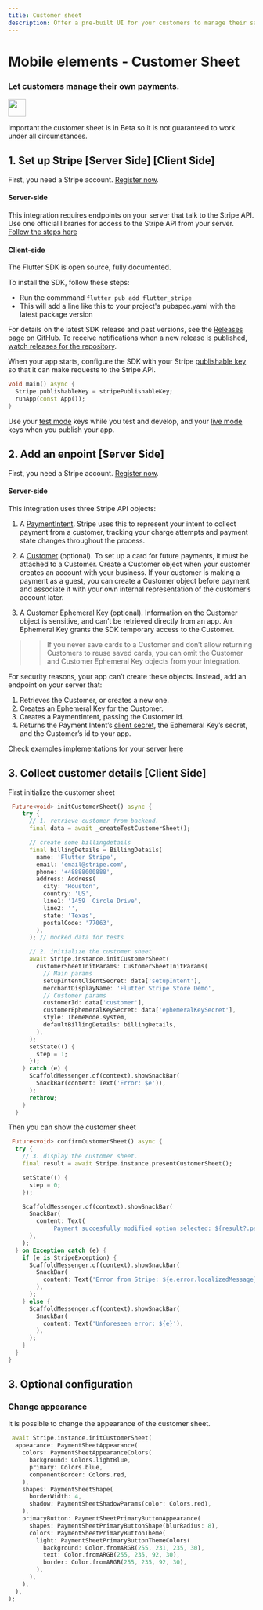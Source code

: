 ```yaml
---
title: Customer sheet
description: Offer a pre-built UI for your customers to manage their saved payment methods.
---
```


# Mobile elements - Customer Sheet

### Let customers manage their own payments.

<img src="https://b.stripecdn.com/docs-statics-srv/assets/ios-landing.e79179b84cd87dd1e6936fa12e283e3b.png" height="36" />

Important the customer sheet is in Beta so it is not guaranteed to work under all circumstances.

## 1. Set up Stripe [Server Side] [Client Side]

First, you need a Stripe account. [Register now](https://dashboard.stripe.com/register).

#### Server-side

This integration requires endpoints on your server that talk to the Stripe API. Use one official libraries for access to the Stripe API from your server. [Follow the steps here](https://stripe.com/docs/payments/accept-a-payment?platform=ios&ui=payment-sheet#setup-server-side)

#### Client-side

The Flutter SDK is open source, fully documented.

To install the SDK, follow these steps:
 - Run the commmand `flutter pub add flutter_stripe`
 - This will add a line like this to your project's pubspec.yaml with the latest package version


For details on the latest SDK release and past versions, see the [Releases](https://github.com/flutter-stripe/flutter_stripe/releases) page on GitHub. To receive notifications when a new release is published, [watch releases for the repository](https://docs.github.com/en/github/managing-subscriptions-and-notifications-on-github/managing-subscriptions-for-activity-on-github/viewing-your-subscriptions#watching-releases-for-a-repository).


When your app starts, configure the SDK with your Stripe [publishable key](https://dashboard.stripe.com/) so that it can make requests to the Stripe API. 

```dart
void main() async {
  Stripe.publishableKey = stripePublishableKey;
  runApp(const App());
}
```

Use your [test mode](https://stripe.com/docs/keys#obtain-api-keys) keys while you test and develop, and your [live mode](https://stripe.com/docs/keys#test-live-modes) keys when you publish your app.

## 2. Add an enpoint [Server Side]

First, you need a Stripe account. [Register now](https://dashboard.stripe.com/register).

#### Server-side

This integration uses three Stripe API objects:

1. A [PaymentIntent](https://stripe.com/docs/api/payment_intents). Stripe uses this to represent your intent to collect payment from a customer, tracking your charge attempts and payment state changes throughout the process.

2. A [Customer](https://stripe.com/docs/api/customers) (optional). To set up a card for future payments, it must be attached to a Customer. Create a Customer object when your customer creates an account with your business. If your customer is making a payment as a guest, you can create a Customer object before payment and associate it with your own internal representation of the customer’s account later.

3. A Customer Ephemeral Key (optional). Information on the Customer object is sensitive, and can’t be retrieved directly from an app. An Ephemeral Key grants the SDK temporary access to the Customer.

>> If you never save cards to a Customer and don’t allow returning Customers to reuse saved cards, you can omit the Customer and Customer Ephemeral Key objects from your integration.

For security reasons, your app can’t create these objects. Instead, add an endpoint on your server that:

1. Retrieves the Customer, or creates a new one.
2. Creates an Ephemeral Key for the Customer.
3. Creates a PaymentIntent, passing the Customer id.
4. Returns the Payment Intent’s [client secret](https://stripe.com/docs/api/payment_intents/object#payment_intent_object-client_secret), the Ephemeral Key’s secret, and the Customer’s id to your app.

Check examples implementations for your server [here](https://stripe.com/docs/payments/accept-a-payment?platform=ios#add-server-endpoint)

## 3. Collect customer details [Client Side]

First initialize the customer sheet

```dart
 Future<void> initCustomerSheet() async {
    try {
      // 1. retrieve customer from backend.
      final data = await _createTestCustomerSheet();

      // create some billingdetails
      final billingDetails = BillingDetails(
        name: 'Flutter Stripe',
        email: 'email@stripe.com',
        phone: '+48888000888',
        address: Address(
          city: 'Houston',
          country: 'US',
          line1: '1459  Circle Drive',
          line2: '',
          state: 'Texas',
          postalCode: '77063',
        ),
      ); // mocked data for tests

      // 2. initialize the customer sheet
      await Stripe.instance.initCustomerSheet(
        customerSheetInitParams: CustomerSheetInitParams(
          // Main params
          setupIntentClientSecret: data['setupIntent'],
          merchantDisplayName: 'Flutter Stripe Store Demo',
          // Customer params
          customerId: data['customer'],
          customerEphemeralKeySecret: data['ephemeralKeySecret'],
          style: ThemeMode.system,
          defaultBillingDetails: billingDetails,
        ),
      );
      setState(() {
        step = 1;
      });
    } catch (e) {
      ScaffoldMessenger.of(context).showSnackBar(
        SnackBar(content: Text('Error: $e')),
      );
      rethrow;
    }
  }
  ```

  Then you can show the customer sheet

  ```dart
   Future<void> confirmCustomerSheet() async {
    try {
      // 3. display the customer sheet.
      final result = await Stripe.instance.presentCustomerSheet();

      setState(() {
        step = 0;
      });

      ScaffoldMessenger.of(context).showSnackBar(
        SnackBar(
          content: Text(
              'Payment succesfully modified option selected: ${result?.paymentOption?.label}}'),
        ),
      );
    } on Exception catch (e) {
      if (e is StripeException) {
        ScaffoldMessenger.of(context).showSnackBar(
          SnackBar(
            content: Text('Error from Stripe: ${e.error.localizedMessage}'),
          ),
        );
      } else {
        ScaffoldMessenger.of(context).showSnackBar(
          SnackBar(
            content: Text('Unforeseen error: ${e}'),
          ),
        );
      }
    }
  }
  ```

## 3. Optional configuration

### Change appearance

It is possible to change the appearance of the customer sheet. 

```dart
 await Stripe.instance.initCustomerSheet(      
  appearance: PaymentSheetAppearance(
    colors: PaymentSheetAppearanceColors(
      background: Colors.lightBlue,
      primary: Colors.blue,
      componentBorder: Colors.red,
    ),
    shapes: PaymentSheetShape(
      borderWidth: 4,
      shadow: PaymentSheetShadowParams(color: Colors.red),
    ),
    primaryButton: PaymentSheetPrimaryButtonAppearance(
      shapes: PaymentSheetPrimaryButtonShape(blurRadius: 8),
      colors: PaymentSheetPrimaryButtonTheme(
        light: PaymentSheetPrimaryButtonThemeColors(
          background: Color.fromARGB(255, 231, 235, 30),
          text: Color.fromARGB(255, 235, 92, 30),
          border: Color.fromARGB(255, 235, 92, 30),
        ),
      ),
    ),
  ),      
);
```
